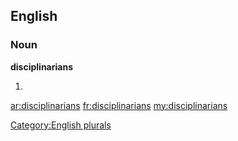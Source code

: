 ==English==

===Noun===
'''disciplinarians'''

# {{plural of|[[disciplinarian]]}}

[[Category:English plurals]]

[[ar:disciplinarians]]
[[fr:disciplinarians]]
[[my:disciplinarians]]
